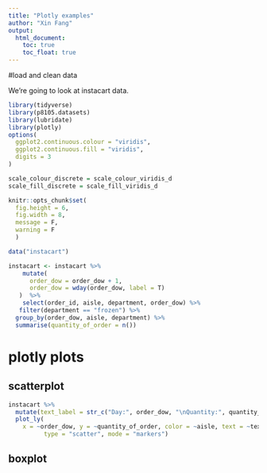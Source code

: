 ```yaml
---
title: "Plotly examples"
author: "Xin Fang"
output: 
  html_document:
    toc: true
    toc_float: true
---
```


#load and clean data

We're going to look at instacart data.

```r
library(tidyverse)
library(p8105.datasets)
library(lubridate)
library(plotly)
options(
  ggplot2.continuous.colour = "viridis",
  ggplot2.continuous.fill = "viridis",
  digits = 3
)

scale_colour_discrete = scale_colour_viridis_d
scale_fill_discrete = scale_fill_viridis_d 

knitr::opts_chunk$set(
  fig.height = 6,
  fig.width = 8,
  message = F,
  warning = F 
  )
```

```r
data("instacart")

instacart <- instacart %>% 
    mutate(
      order_dow = order_dow + 1,
      order_dow = wday(order_dow, label = T)
   )  %>% 
    select(order_id, aisle, department, order_dow) %>%
   filter(department == "frozen") %>%
  group_by(order_dow, aisle, department) %>% 
  summarise(quantity_of_order = n())
```

# plotly plots 

## scatterplot 
```r
instacart %>% 
  mutate(text_label = str_c("Day:", order_dow, "\nQuantity:", quantity_of_order)) %>% 
  plot_ly(
    x = ~order_dow, y = ~quantity_of_order, color = ~aisle, text = ~text_label,
          type = "scatter", mode = "markers") 
```

## boxplot 
```r

```


